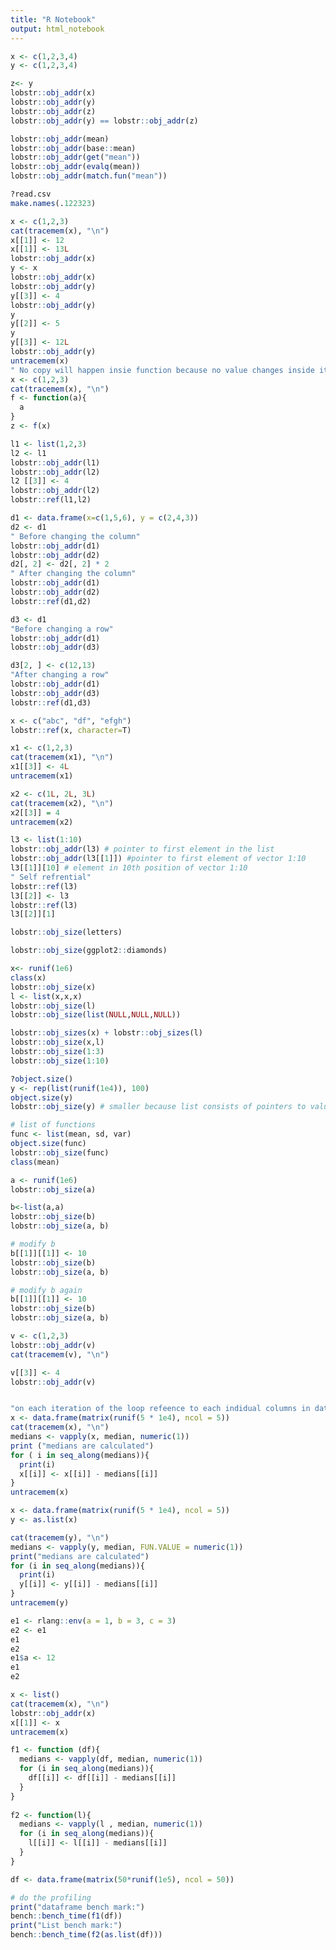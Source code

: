```yaml
---
title: "R Notebook"
output: html_notebook
---
```

```r
x <- c(1,2,3,4)
y <- c(1,2,3,4)

z<- y
lobstr::obj_addr(x)
lobstr::obj_addr(y)
lobstr::obj_addr(z)
lobstr::obj_addr(y) == lobstr::obj_addr(z)

lobstr::obj_addr(mean)
lobstr::obj_addr(base::mean)
lobstr::obj_addr(get("mean"))
lobstr::obj_addr(evalq(mean))
lobstr::obj_addr(match.fun("mean"))

?read.csv
make.names(.122323) 

```

```r

x <- c(1,2,3)
cat(tracemem(x), "\n")
x[[1]] <- 12
x[[1]] <- 13L
lobstr::obj_addr(x)
y <- x
lobstr::obj_addr(x)
lobstr::obj_addr(y)
y[[3]] <- 4
lobstr::obj_addr(y)
y
y[[2]] <- 5
y
y[[3]] <- 12L
lobstr::obj_addr(y)
untracemem(x)
" No copy will happen insie function because no value changes inside it"
x <- c(1,2,3)
cat(tracemem(x), "\n")
f <- function(a){
  a
}
z <- f(x)
```


```r
l1 <- list(1,2,3)
l2 <- l1
lobstr::obj_addr(l1)
lobstr::obj_addr(l2)
l2 [[3]] <- 4
lobstr::obj_addr(l2)
lobstr::ref(l1,l2)

```

```r
d1 <- data.frame(x=c(1,5,6), y = c(2,4,3))
d2 <- d1
" Before changing the column"
lobstr::obj_addr(d1)
lobstr::obj_addr(d2)
d2[, 2] <- d2[, 2] * 2
" After changing the column"
lobstr::obj_addr(d1)
lobstr::obj_addr(d2)
lobstr::ref(d1,d2)

d3 <- d1
"Before changing a row"
lobstr::obj_addr(d1)
lobstr::obj_addr(d3)

d3[2, ] <- c(12,13)
"After changing a row"
lobstr::obj_addr(d1)
lobstr::obj_addr(d3)
lobstr::ref(d1,d3)
```

```r
x <- c("abc", "df", "efgh")
lobstr::ref(x, character=T)
```
```r
x1 <- c(1,2,3)
cat(tracemem(x1), "\n")
x1[[3]] <- 4L
untracemem(x1)
```

```r
x2 <- c(1L, 2L, 3L)
cat(tracemem(x2), "\n")
x2[[3]] = 4
untracemem(x2)
```

```r
l3 <- list(1:10)
lobstr::obj_addr(l3) # pointer to first element in the list
lobstr::obj_addr(l3[[1]]) #pointer to first element of vector 1:10
l3[[1]][10] # element in 10th position of vector 1:10 
" Self refrential"
lobstr::ref(l3) 
l3[[2]] <- l3
lobstr::ref(l3)
l3[[2]][1]
```

```r
lobstr::obj_size(letters)

lobstr::obj_size(ggplot2::diamonds)

x<- runif(1e6)
class(x)
lobstr::obj_size(x)
l <- list(x,x,x)
lobstr::obj_size(l)
lobstr::obj_size(list(NULL,NULL,NULL))

lobstr::obj_sizes(x) + lobstr::obj_sizes(l)
lobstr::obj_size(x,l)
lobstr::obj_size(1:3)
lobstr::obj_size(1:10)

?object.size()
y <- rep(list(runif(1e4)), 100)
object.size(y)
lobstr::obj_size(y) # smaller because list consists of pointers to values, so it takes into account only size of each pointer

# list of functions
func <- list(mean, sd, var)
object.size(func)
lobstr::obj_size(func)
class(mean)

a <- runif(1e6)
lobstr::obj_size(a)

b<-list(a,a)
lobstr::obj_size(b)
lobstr::obj_size(a, b)

# modify b
b[[1]][[1]] <- 10
lobstr::obj_size(b)
lobstr::obj_size(a, b)

# modify b again
b[[1]][[1]] <- 10
lobstr::obj_size(b)
lobstr::obj_size(a, b)

```

```r

v <- c(1,2,3)
lobstr::obj_addr(v)
cat(tracemem(v), "\n")

v[[3]] <- 4
lobstr::obj_addr(v)



```

```r
"on each iteration of the loop refeence to each indidual columns in dataframe is copied"
x <- data.frame(matrix(runif(5 * 1e4), ncol = 5))
cat(tracemem(x), "\n")
medians <- vapply(x, median, numeric(1))
print ("medians are calculated")
for ( i in seq_along(medians)){
  print(i)
  x[[i]] <- x[[i]] - medians[[i]]
}
untracemem(x)
```

```r
x <- data.frame(matrix(runif(5 * 1e4), ncol = 5))
y <- as.list(x)

cat(tracemem(y), "\n")
medians <- vapply(y, median, FUN.VALUE = numeric(1))
print("medians are calculated")
for (i in seq_along(medians)){
  print(i)
  y[[i]] <- y[[i]] - medians[[i]]
}
untracemem(y)
```
```r
e1 <- rlang::env(a = 1, b = 3, c = 3)
e2 <- e1
e1
e2
e1$a <- 12
e1
e2
```
```r
x <- list()
cat(tracemem(x), "\n")
lobstr::obj_addr(x)
x[[1]] <- x
untracemem(x)
```
```r
f1 <- function (df){
  medians <- vapply(df, median, numeric(1))
  for (i in seq_along(medians)){
    df[[i]] <- df[[i]] - medians[[i]]
  }
}
 
f2 <- function(l){
  medians <- vapply(l , median, numeric(1))
  for (i in seq_along(medians)){
    l[[i]] <- l[[i]] - medians[[i]]
  }
}  

df <- data.frame(matrix(50*runif(1e5), ncol = 50))

# do the profiling 
print("dataframe bench mark:")
bench::bench_time(f1(df))
print("List bench mark:")
bench::bench_time(f2(as.list(df)))  


```

